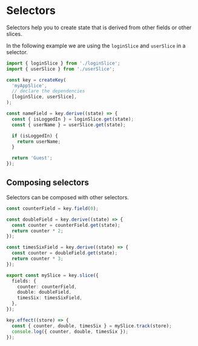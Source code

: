 # Selectors

Selectors help you to create state that is derived from other fields or other slices.

In the following example we are using the `loginSlice` and `userSlice` in a selector.

```ts
import { loginSlice } from './loginSlice';
import { userSlice } from './userSlice';

const key = createKey(
  'myAppSlice',
  // declare the dependencies
  [loginSlice, userSlice],
);

const nameField = key.derive((state) => {
  const { isLoggedIn } = loginSlice.get(state);
  const { userName } = userSlice.get(state);

  if (isLoggedIn) {
    return userName;
  }

  return 'Guest';
});
```

## Composing selectors

Selectors can be composed with other selectors.

```ts
const counterField = key.field(0);

const doubleField = key.derive((state) => {
  const counter = counterField.get(state);
  return counter * 2;
});

const timesSixField = key.derive((state) => {
  const counter = doubleField.get(state);
  return counter * 3;
});

export const mySlice = key.slice({
  fields: {
    counter: counterField,
    double: doubleField,
    timesSix: timesSixField,
  },
});

key.effect((store) => {
  const { counter, double, timesSix } = mySlice.track(store);
  console.log({ counter, double, timesSix });
});
```
